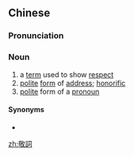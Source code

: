 {{also|敬词}}
==Chinese==
{{zh-forms|s=敬词}}

===Pronunciation===
{{zh-pron
|m=jìngcí
|c=ging3 ci4
|cat=n
}}

===Noun===
{{zh-noun}}

# a [[term]] used to show [[respect]]
# [[polite]] [[form]] of [[address]]; [[honorific]]
# [[polite]] form of a [[pronoun]]

====Synonyms====
* {{zh-l|敬語}}

[[zh:敬詞]]